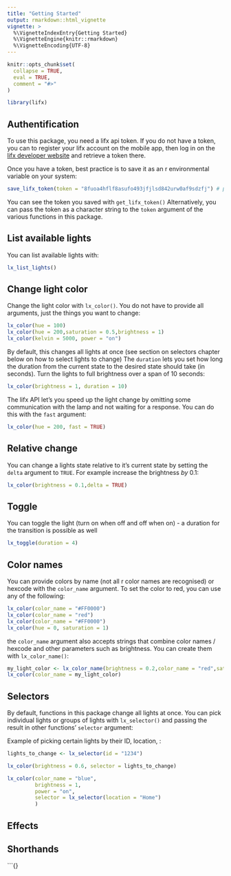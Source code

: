 ```yaml
---
title: "Getting Started"
output: rmarkdown::html_vignette
vignette: >
  %\VignetteIndexEntry{Getting Started}
  %\VignetteEngine{knitr::rmarkdown}
  %\VignetteEncoding{UTF-8}
---
```


```r
knitr::opts_chunk$set(
  collapse = TRUE,
  eval = TRUE,
  comment = "#>"
)
```

```r
library(lifx)
```

## Authentification

To use this package, you need a lifx api token. If you do not have a token, you can to register your lifx account on the mobile app, then log in on the [lifx developer website](https://api.developer.lifx.com/) and retrieve a token there.

Once you have a token, best practice is to save it as an r environmental variable on your system:

```r
save_lifx_token(token = "8fuoa4hflf8asufo493jfjlsd842urw0af9sdzfj") # put your token here
```

You can see the token you saved with `get_lifx_token()`
Alternatively, you can pass the token as a character string to the `token` argument of the various functions in this package.


## List available lights

You can list available lights with:

```r
lx_list_lights()
```

## Change light color

Change the light color with `lx_color()`. You do not have to provide all arguments, just the things you  want to change:

```r

lx_color(hue = 100)
lx_color(hue = 200,saturation = 0.5,brightness = 1)
lx_color(kelvin = 5000, power = "on")
```

By default, this changes all lights at once (see section on selectors chapter below on how to select lights to change)
The `duration` lets you set how long the duration from the current state to the desired state should take (in seconds).
Turn the lights to full brightness over a span of 10 seconds:

```r
lx_color(brightness = 1, duration = 10)
```

The lifx API let's you speed up the light change by omitting some communication with the lamp and not waiting for a response. You can do this with the `fast` argument:
```r
lx_color(hue = 200, fast = TRUE)
```

## Relative change

You can change a lights state relative to it's current state by setting the `delta` argument to `TRUE`. For example increase the brightness *by* 0.1:
```r
lx_color(brightness = 0.1,delta = TRUE)
```

## Toggle

You can toggle the light (turn on when off and off when on) - a duration for the transition is possible as well

```r
lx_toggle(duration = 4)

```

## Color names

You can provide colors by name (not all r color names are recognised) or hexcode with the `color_name` argument. To set the color to red, you can use any of the following:

```r
lx_color(color_name = "#FF0000")
lx_color(color_name = "red")
lx_color(color_name = "#FF0000")
lx_color(hue = 0, saturation = 1)
```

the `color_name` argument also accepts strings that combine color names / hexcode and other parameters such as brightness. You can create them with `lx_color_name()`:

```r
my_light_color <- lx_color_name(brightness = 0.2,color_name = "red",saturation = 0.7)
lx_color(color_name = my_light_color)
```

## Selectors

By default, functions in this package change all lights at once. You can pick individual lights or groups of lights with `lx_selector()` and passing the result in other functions' `selector` argument:

Example of picking certain lights by their ID, location, :
```r
lights_to_change <- lx_selector(id = "1234")

lx_color(brightness = 0.6, selector = lights_to_change)

lx_color(color_name = "blue",
         brightness = 1,
         power = "on",
         selector = lx_selector(location = "Home")
         )

```



## Effects

## Shorthands

```{}
